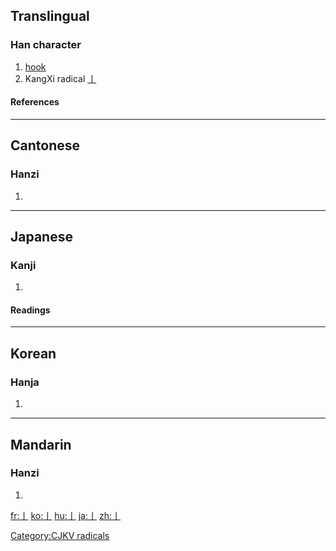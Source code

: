 ==Translingual==
{{stroke order|type=animate}}
===Han character===
{{Han char|rn=6|rad=亅|as=00|sn=1|four=|canj=中戈 (LI)}}
# [[hook]]
# KangXi radical [[Index:Chinese radical/亅|亅]]
====References====
{{Han ref|kx=0085.090|dkj=00224|dj=0173.180|hdz=10028.030|uh=4E85|ud=20101}}
----

==Cantonese==
===Hanzi===
{{yue-hanzi|jyut=|y=kyut3}}
# {{defn|Cantonese}}
----
==Japanese==
===Kanji===
{{ja-kanji|grade=|rs=亅00}}
# {{defn|Japanese}}
====Readings====
{{ja-readings|on=[[けつ]] ([[ketsu]])|kun=[[かぎ]] ([[kagi]])}}
----
==Korean==
===Hanja===
{{ko-hanja|hangeul=궐|rv=gwol|mr=kwŏl}}
# {{defn|Korean}}
----
==Mandarin==
===Hanzi===
{{cmn-hanzi|pin=[[jué]] ([[jue2]])|wg=chüeh<sup>2</sup>}}
# {{defn|Mandarin}}

[[Category:CJKV radicals]]

[[fr:亅]]
[[ko:亅]]
[[hu:亅]]
[[ja:亅]]
[[zh:亅]]